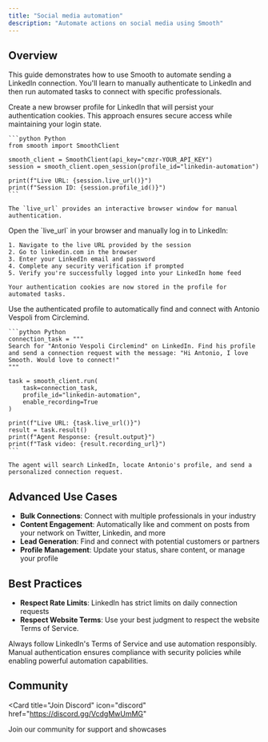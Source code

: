 ```yaml
---
title: "Social media automation"
description: "Automate actions on social media using Smooth"
---
```


## Overview

This guide demonstrates how to use Smooth to automate sending a LinkedIn connection. You'll learn to manually authenticate to LinkedIn and then run automated tasks to connect with specific professionals.

<Steps>
  <Step title="Launch LinkedIn Session">
    Create a new browser profile for LinkedIn that will persist your authentication cookies. This approach ensures secure access while maintaining your login state.

    ```python Python
    from smooth import SmoothClient

    smooth_client = SmoothClient(api_key="cmzr-YOUR_API_KEY")
    session = smooth_client.open_session(profile_id="linkedin-automation")

    print(f"Live URL: {session.live_url()}")
    print(f"Session ID: {session.profile_id()}")
    ```

    The `live_url` provides an interactive browser window for manual authentication.
  </Step>
  
  <Step title="Authenticate to LinkedIn">
    Open the `live_url` in your browser and manually log in to LinkedIn:

    1. Navigate to the live URL provided by the session
    2. Go to linkedin.com in the browser
    3. Enter your LinkedIn email and password
    4. Complete any security verification if prompted
    5. Verify you're successfully logged into your LinkedIn home feed

    Your authentication cookies are now stored in the profile for automated tasks.
  </Step>
  
  <Step title="Automate Connection Request">
    Use the authenticated profile to automatically find and connect with Antonio Vespoli from Circlemind.

    ```python Python
    connection_task = """
    Search for "Antonio Vespoli Circlemind" on LinkedIn. Find his profile and send a connection request with the message: "Hi Antonio, I love Smooth. Would love to connect!"
    """

    task = smooth_client.run(
        task=connection_task,
        profile_id="linkedin-automation",
        enable_recording=True
    )

    print(f"Live URL: {task.live_url()}")
    result = task.result()
    print(f"Agent Response: {result.output}")
    print(f"Task video: {result.recording_url}")
    ```

    The agent will search LinkedIn, locate Antonio's profile, and send a personalized connection request.
  </Step>
</Steps>

## Advanced Use Cases

- **Bulk Connections**: Connect with multiple professionals in your industry
- **Content Engagement**: Automatically like and comment on posts from your network on Twitter, Linkedin, and more
- **Lead Generation**: Find and connect with potential customers or partners
- **Profile Management**: Update your status, share content, or manage your profile

## Best Practices

- **Respect Rate Limits**: LinkedIn has strict limits on daily connection requests
- **Respect Website Terms**: Use your best judgment to respect the website Terms of Service.

<Note>
  Always follow LinkedIn's Terms of Service and use automation responsibly. Manual authentication ensures compliance with security policies while enabling powerful automation capabilities.
</Note>

## Community

<Card
  title="Join Discord"
  icon="discord"
  href="https://discord.gg/VcdgMwUmMG"
>
  Join our community for support and showcases
</Card>